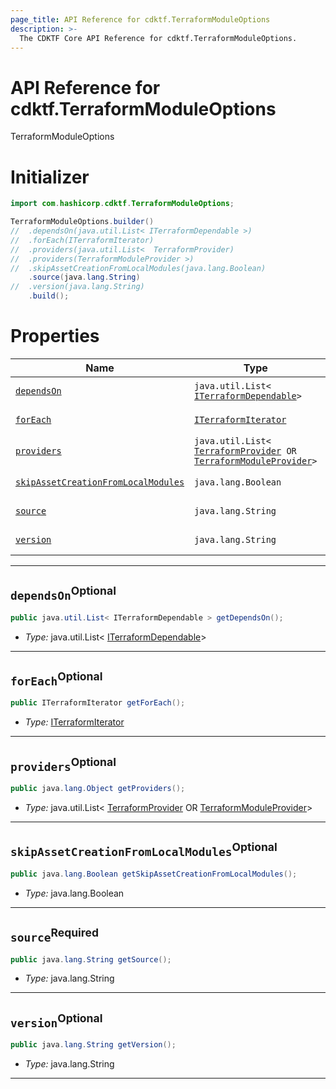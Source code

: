 ```yaml
---
page_title: API Reference for cdktf.TerraformModuleOptions
description: >-
  The CDKTF Core API Reference for cdktf.TerraformModuleOptions.
---
```


<!-- This file is generated through yarn generate-docs -->

# API Reference for cdktf.TerraformModuleOptions

   TerraformModuleOptions <a name="TerraformModuleOptions" id="cdktf.TerraformModuleOptions"></a>
  
  # Initializer <a name="Initializer" id="cdktf.TerraformModuleOptions.Initializer"></a>
  
  ```java
  import com.hashicorp.cdktf.TerraformModuleOptions;
  
  TerraformModuleOptions.builder()
  //  .dependsOn(java.util.List< ITerraformDependable >)
  //  .forEach(ITerraformIterator)
  //  .providers(java.util.List<  TerraformProvider)
 //  .providers(TerraformModuleProvider >)
  //  .skipAssetCreationFromLocalModules(java.lang.Boolean)
      .source(java.lang.String)
  //  .version(java.lang.String)
      .build();
  ```
  
  # Properties <a name="Properties" id="Properties"></a>
  
  | **Name** | **Type** | **Description** |
  | --- | --- | --- |
  | <code><a href="#cdktf.TerraformModuleOptions.property.dependsOn">dependsOn</a></code> | <code>java.util.List<  <a href="#cdktf.ITerraformDependable">ITerraformDependable</a>></code> | *No description.* |
  | <code><a href="#cdktf.TerraformModuleOptions.property.forEach">forEach</a></code> | <code><a href="#cdktf.ITerraformIterator">ITerraformIterator</a></code> | *No description.* |
  | <code><a href="#cdktf.TerraformModuleOptions.property.providers">providers</a></code> | <code>java.util.List<  <a href="#cdktf.TerraformProvider">TerraformProvider</a> OR <a href="#cdktf.TerraformModuleProvider">TerraformModuleProvider</a>></code> | *No description.* |
  | <code><a href="#cdktf.TerraformModuleOptions.property.skipAssetCreationFromLocalModules">skipAssetCreationFromLocalModules</a></code> | <code>java.lang.Boolean</code> | *No description.* |
  | <code><a href="#cdktf.TerraformModuleOptions.property.source">source</a></code> | <code>java.lang.String</code> | *No description.* |
  | <code><a href="#cdktf.TerraformModuleOptions.property.version">version</a></code> | <code>java.lang.String</code> | *No description.* |
  
  ---
  
  ## `dependsOn`<sup>Optional</sup> <a name="dependsOn" id="cdktf.TerraformModuleOptions.property.dependsOn"></a>
  
  ```java
  public java.util.List< ITerraformDependable > getDependsOn();
  ```
  
  - *Type:* java.util.List<  <a href="#cdktf.ITerraformDependable">ITerraformDependable</a>>
  
  ---
  
  ## `forEach`<sup>Optional</sup> <a name="forEach" id="cdktf.TerraformModuleOptions.property.forEach"></a>
  
  ```java
  public ITerraformIterator getForEach();
  ```
  
  - *Type:* <a href="#cdktf.ITerraformIterator">ITerraformIterator</a>
  
  ---
  
  ## `providers`<sup>Optional</sup> <a name="providers" id="cdktf.TerraformModuleOptions.property.providers"></a>
  
  ```java
  public java.lang.Object getProviders();
  ```
  
  - *Type:* java.util.List<  <a href="#cdktf.TerraformProvider">TerraformProvider</a> OR <a href="#cdktf.TerraformModuleProvider">TerraformModuleProvider</a>>
  
  ---
  
  ## `skipAssetCreationFromLocalModules`<sup>Optional</sup> <a name="skipAssetCreationFromLocalModules" id="cdktf.TerraformModuleOptions.property.skipAssetCreationFromLocalModules"></a>
  
  ```java
  public java.lang.Boolean getSkipAssetCreationFromLocalModules();
  ```
  
  - *Type:* java.lang.Boolean
  
  ---
  
  ## `source`<sup>Required</sup> <a name="source" id="cdktf.TerraformModuleOptions.property.source"></a>
  
  ```java
  public java.lang.String getSource();
  ```
  
  - *Type:* java.lang.String
  
  ---
  
  ## `version`<sup>Optional</sup> <a name="version" id="cdktf.TerraformModuleOptions.property.version"></a>
  
  ```java
  public java.lang.String getVersion();
  ```
  
  - *Type:* java.lang.String
  
  ---
  
